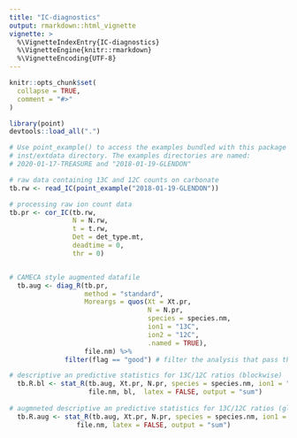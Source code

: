 ```yaml
---
title: "IC-diagnostics"
output: rmarkdown::html_vignette
vignette: >
  %\VignetteIndexEntry{IC-diagnostics}
  %\VignetteEngine{knitr::rmarkdown}
  %\VignetteEncoding{UTF-8}
---
```


```r
knitr::opts_chunk$set(
  collapse = TRUE,
  comment = "#>"
)
```

```r
library(point)
devtools::load_all(".")
```


```r


# Use point_example() to access the examples bundled with this package in the
# inst/extdata directory. The examples directories are named:
# 2020-01-17-TREASURE and "2018-01-19-GLENDON"

# raw data containing 13C and 12C counts on carbonate
tb.rw <- read_IC(point_example("2018-01-19-GLENDON"))

# processing raw ion count data
tb.pr <- cor_IC(tb.rw, 
                N = N.rw, 
                t = t.rw, 
                Det = det_type.mt, 
                deadtime = 0, 
                thr = 0)


# CAMECA style augmented datafile
  tb.aug <- diag_R(tb.pr,
                   method = "standard",
                   Moreargs = quos(Xt = Xt.pr,
                                   N = N.pr,
                                   species = species.nm,
                                   ion1 = "13C",
                                   ion2 = "12C",
                                   .named = TRUE),
                   file.nm) %>%
              filter(flag == "good") # filter the analysis that pass the test

# descriptive an predictive statistics for 13C/12C ratios (blockwise)
  tb.R.bl <- stat_R(tb.aug, Xt.pr, N.pr, species = species.nm, ion1 = "13C", ion2 = "12C",
                    file.nm, bl,  latex = FALSE, output = "sum")
  
# augmneted descriptive an predictive statistics for 13C/12C ratios (global)
  tb.R.aug <- stat_R(tb.aug, Xt.pr, N.pr, species = species.nm, ion1 = "13C", ion2 = "12C",
                 file.nm, latex = FALSE, output = "sum")
  
```

